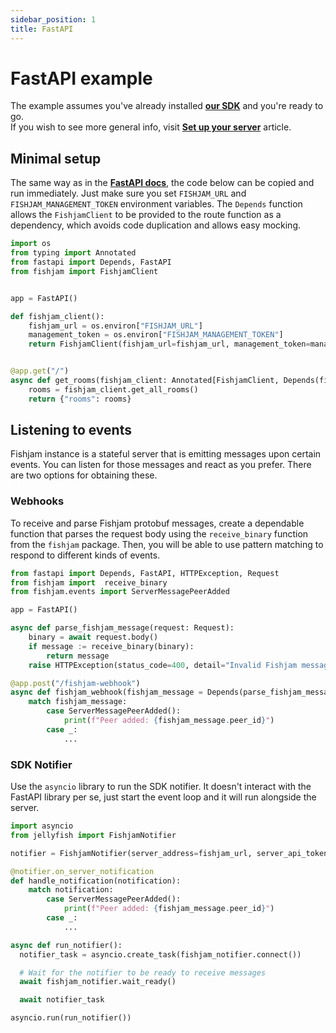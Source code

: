 ```yaml
---
sidebar_position: 1
title: FastAPI
---
```


# FastAPI example

The example assumes you've already installed [**our SDK**](https://github.com/fishjam-cloud/python-server-sdk) and you're ready to go.  
If you wish to see more general info, visit [**Set up your server**](/production/server) article.

## Minimal setup

The same way as in the [**FastAPI docs**](https://fastapi.tiangolo.com/tutorial/first-steps/), the code below can be copied and run immediately.
Just make sure you set `FISHJAM_URL` and `FISHJAM_MANAGEMENT_TOKEN` environment variables.
The `Depends` function allows the `FishjamClient` to be provided to the route function as a dependency, which avoids code duplication and allows easy mocking.

```python
import os
from typing import Annotated
from fastapi import Depends, FastAPI
from fishjam import FishjamClient


app = FastAPI()

def fishjam_client():
    fishjam_url = os.environ["FISHJAM_URL"]
    management_token = os.environ["FISHJAM_MANAGEMENT_TOKEN"]
    return FishjamClient(fishjam_url=fishjam_url, management_token=management_token)


@app.get("/")
async def get_rooms(fishjam_client: Annotated[FishjamClient, Depends(fishjam_client)]):
    rooms = fishjam_client.get_all_rooms()
    return {"rooms": rooms}
```

## Listening to events

Fishjam instance is a stateful server that is emitting messages upon certain events.
You can listen for those messages and react as you prefer.
There are two options for obtaining these.

### Webhooks

To receive and parse Fishjam protobuf messages, create a dependable function that parses the request body using the `receive_binary` function from the `fishjam` package.
Then, you will be able to use pattern matching to respond to different kinds of events.

```python
from fastapi import Depends, FastAPI, HTTPException, Request
from fishjam import  receive_binary
from fishjam.events import ServerMessagePeerAdded

app = FastAPI()

async def parse_fishjam_message(request: Request):
    binary = await request.body()
    if message := receive_binary(binary):
        return message
    raise HTTPException(status_code=400, detail="Invalid Fishjam message")

@app.post("/fishjam-webhook")
async def fishjam_webhook(fishjam_message = Depends(parse_fishjam_message)):
    match fishjam_message:
        case ServerMessagePeerAdded():
            print(f"Peer added: {fishjam_message.peer_id}")
        case _:
            ...
```

### SDK Notifier

Use the `asyncio` library to run the SDK notifier.
It doesn't interact with the FastAPI library per se, just start the event loop and it will run alongside the server.

```python
import asyncio
from jellyfish import FishjamNotifier

notifier = FishjamNotifier(server_address=fishjam_url, server_api_token=management_token)

@notifier.on_server_notification
def handle_notification(notification):
    match notification:
        case ServerMessagePeerAdded():
            print(f"Peer added: {fishjam_message.peer_id}")
        case _:
            ...

async def run_notifier():
  notifier_task = asyncio.create_task(fishjam_notifier.connect())

  # Wait for the notifier to be ready to receive messages
  await fishjam_notifier.wait_ready()

  await notifier_task

asyncio.run(run_notifier())
```
